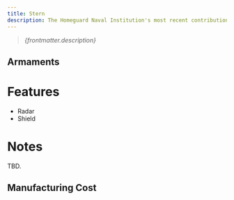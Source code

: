 ```yaml
---
title: Stern
description: The Homeguard Naval Institution's most recent contribution to the Union Navy, the Stern-class siege battlecruiser brings extreme resilience and firepower to bear at the cost of mobility. The Stern has had a troubled upbringing from the start; plagued by misallocated RnD funds, bureaucratic red tape, scrutiny from naval officers higher up the food chain, and a plethora of other issues before it actually hit the shipyards in Chengridz. Suffering from a poor availability of defensive technology in turn, shielded only by a NT-280 class Errant deflector system - originally reserved for heavy fighters and corvettes - and instead relying on redundant wiring, thick plastitanium plating, and a dual-core AME setup to survive extended sieges. Now pair it with a good escort squad.
---
```


> *{frontmatter.description}*

## Armaments

<ShipWeaponList ship={frontmatter.title} />


# Features

* Radar
* Shield

# Notes

TBD.

## Manufacturing Cost

<ShipManufacturingCost shipName={frontmatter.title} />